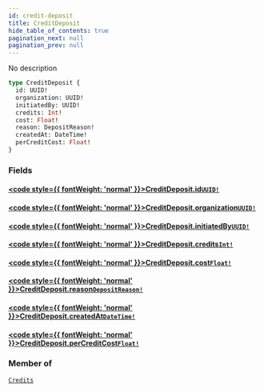 ```yaml
---
id: credit-deposit
title: CreditDeposit
hide_table_of_contents: true
pagination_next: null
pagination_prev: null
---
```








No description

```graphql
type CreditDeposit {
  id: UUID!
  organization: UUID!
  initiatedBy: UUID!
  credits: Int!
  cost: Float!
  reason: DepositReason!
  createdAt: DateTime!
  perCreditCost: Float!
}
```


### Fields

#### [<code style={{ fontWeight: 'normal' }}>CreditDeposit.<b>id</b></code>](#)<Bullet />[`UUID!`](/api/scalars/uuid) <Badge class="secondary" text="non-null"/> <Badge class="secondary" text="scalar"/>
> 
> 

#### [<code style={{ fontWeight: 'normal' }}>CreditDeposit.<b>organization</b></code>](#)<Bullet />[`UUID!`](/api/scalars/uuid) <Badge class="secondary" text="non-null"/> <Badge class="secondary" text="scalar"/>
> 
> 

#### [<code style={{ fontWeight: 'normal' }}>CreditDeposit.<b>initiatedBy</b></code>](#)<Bullet />[`UUID!`](/api/scalars/uuid) <Badge class="secondary" text="non-null"/> <Badge class="secondary" text="scalar"/>
> 
> 

#### [<code style={{ fontWeight: 'normal' }}>CreditDeposit.<b>credits</b></code>](#)<Bullet />[`Int!`](/api/scalars/int) <Badge class="secondary" text="non-null"/> <Badge class="secondary" text="scalar"/>
> 
> 

#### [<code style={{ fontWeight: 'normal' }}>CreditDeposit.<b>cost</b></code>](#)<Bullet />[`Float!`](/api/scalars/float) <Badge class="secondary" text="non-null"/> <Badge class="secondary" text="scalar"/>
> 
> 

#### [<code style={{ fontWeight: 'normal' }}>CreditDeposit.<b>reason</b></code>](#)<Bullet />[`DepositReason!`](/api/enums/deposit-reason) <Badge class="secondary" text="non-null"/> <Badge class="secondary" text="enum"/>
> 
> 

#### [<code style={{ fontWeight: 'normal' }}>CreditDeposit.<b>createdAt</b></code>](#)<Bullet />[`DateTime!`](/api/scalars/date-time) <Badge class="secondary" text="non-null"/> <Badge class="secondary" text="scalar"/>
> 
> 

#### [<code style={{ fontWeight: 'normal' }}>CreditDeposit.<b>perCreditCost</b></code>](#)<Bullet />[`Float!`](/api/scalars/float) <Badge class="secondary" text="non-null"/> <Badge class="secondary" text="scalar"/>
> 
> 



### Member of

[`Credits`](/api/objects/credits)  <Badge class="secondary" text="object"/>




